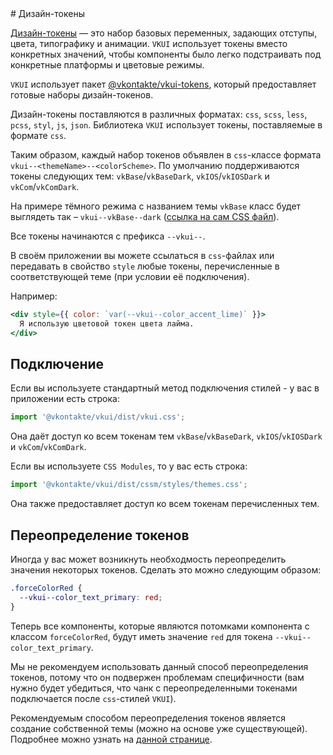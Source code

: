 <Overview>
# Дизайн-токены

[Дизайн-токены](https://foundation.mozilla.org/en/docs/design/websites/design-tokens/) — это набор базовых переменных, задающих отступы, цвета, типографику и анимации.
`VKUI` использует токены вместо конкретных значений, чтобы компоненты было легко подстраивать под конкретные платформы и цветовые режимы.

</Overview>

`VKUI` использует пакет [@vkontakte/vkui-tokens](https://github.com/VKCOM/vkui-tokens),
который предоставляет готовые наборы дизайн-токенов.

Дизайн-токены поставляются в различных форматах: `css`, `scss`, `less`, `pcss`, `styl`, `js`, `json`.
Библиотека `VKUI` использует токены, поставляемые в формате `css`.

Таким образом, каждый набор токенов объявлен в `css`-классе формата `vkui--<themeName>--<colorScheme>`.
По умолчанию поддерживаются токены следующих тем: `vkBase`/`vkBaseDark`, `vkIOS`/`vkIOSDark` и `vkCom`/`vkComDark`.

На примере тёмного режима с названием темы `vkBase` класс будет выглядеть так – `vkui--vkBase--dark` ([ссылка на сам CSS файл](https://unpkg.com/@vkontakte/vkui-tokens@4/themes/vkBase/cssVars/declarations/onlyVariablesLocal.css)).

Все токены начинаются с префикса `--vkui--`.

В своём приложении вы можете ссылаться в `css`-файлах или передавать в свойство `style` любые токены,
перечисленные в соответствующей теме (при условии её подключения).

Например:

```jsx
<div style={{ color: `var(--vkui--color_accent_lime)` }}>
  Я использую цветовой токен цвета лайма.
</div>
```

## Подключение

Если вы используете стандартный метод подключения стилей - у вас в приложении есть строка:

```jsx
import '@vkontakte/vkui/dist/vkui.css';
```

Она даёт доступ ко всем токенам тем `vkBase`/`vkBaseDark`, `vkIOS`/`vkIOSDark` и `vkCom`/`vkComDark`.

Если вы используете `CSS Modules`, то у вас есть строка:

```jsx
import '@vkontakte/vkui/dist/cssm/styles/themes.css';
```

Она также предоставляет доступ ко всем токенам перечисленных тем.

## Переопределение токенов

Иногда у вас может возникнуть необходмость переопределить значения некоторых токенов.
Сделать это можно следующим образом:

```css filename="app-styles.css"
.forceColorRed {
  --vkui--color_text_primary: red;
}
```

Теперь все компоненты, которые являются потомками компонента с классом `forceColorRed`, будут иметь значение `red`
для токена `--vkui--color_text_primary`.

Мы не рекомендуем использовать данный способ переопределения токенов, потому что он подвержен проблемам специфичности
(вам нужно будет убедиться, что чанк с переопределенными токенами подключается после `css`-стилей `VKUI`).

Рекомендуемым способом переопределения токенов является создание собственной темы (можно на основе уже существующей).
Подробнее можно узнать на [данной странице](https://vkcom.github.io/vkui-tokens/articles/new-theme).
